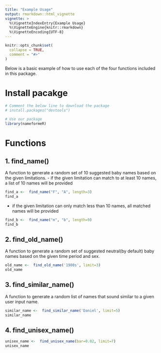 ```yaml
---
title: "Example Usage"
output: rmarkdown::html_vignette
vignette: >
  %\VignetteIndexEntry{Example Usage}
  %\VignetteEngine{knitr::rmarkdown}
  %\VignetteEncoding{UTF-8}
---
```


```r
knitr::opts_chunk$set(
  collapse = TRUE,
  comment = "#>"
)
```
Below is a basic example of how to use each of the four functions included in this package.

# Install pacakge
```r
# Comment the below line to download the package
# install.packages("devtools")

# Use our package
library(nameformeR)
```
# Functions

## 1. find_name()

A function to generate a random set of 10 suggested baby names based on the given limitations.
- if the given limitation can match to at least 10 names, a list of 10 names will be provided

```r
find_a <-  find_name("F", "A", length=3)
find_a
```

- if the given limitation can only match less than 10 names, all matched names will be provided

```r
find_b <-  find_name("m", "b", length=9)
find_b
```

## 2. find_old_name()

A function to generate a random set of suggested neutral(by default) baby names based on the given time period and sex.

```r
old_name <-  find_old_name('1980s', limit=3)
old_name
```

## 3. find_similar_name()

A function to generate a random list of names that sound similar to a given user input name.

```r
similar_name <-  find_similar_name('Daniel', limit=5)
similar_name
```

## 4. find_unisex_name()

```r
unisex_name <-  find_unisex_name(bar=0.02, limit=7)
unisex_name
```




